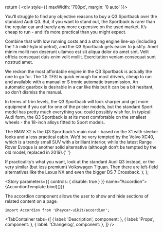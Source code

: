 

<!-- Meta -->

<Meta title="Components/Accordion" component={Accordion} />

  return (
    <div style={{ maxWidth: '700px', margin: '0 auto' }}>
      <Accordion title="Amet minim mollit non deserunt ullamco est sit aliqua dolor do amet sint. Velit officia consequat duis enim velit mollit">
        <p>
          You’ll struggle to find any objective reasons to buy a Q3 Sportback
          over the standard Audi Q3. But, if you want to stand out, the
          Sportback is rarer than the regular car and barely any more expensive
          on the used market. It’s cheap to run - and it’s more practical than
          you might expect.
        </p>
        Combine that with low running costs and a strong engine line-up (including
        the 1.5 mild-hybrid petrol), and the Q3 Sportback gets easier to justify.
      </Accordion>
      <Accordion disabled title="Exmplae of disabled accordion">
        Amet minim mollit non deserunt ullamco est sit aliqua dolor do amet
        sint. Velit officia consequat duis enim velit mollit. Exercitation
        veniam consequat sunt nostrud amet.
      </Accordion>
      <Accordion title="What’s the best Audi Q3 Sportback model/engine to choose">
        <p>
          We reckon the most affordable engine in the Q3 Sportback is actually
          the one to go for. The 1.5 TFSI is quick enough for most drivers,
          cheap to run and available with a manual or S tronic automatic
          transmission. An automatic gearbox is desirable in a car like this but
          it can be a bit hesitant, so don’t dismiss the manual.
        </p>
        In terms of trim levels, the Q3 Sportback will look sharper and get more
        equipment if you opt for one of the pricier models, but the standard Sport
        model has pretty much everything you could possibly wish for. In typical
        Audi form, the Q3 Sportback is at its most comfortable on the smallest wheels
        - the 18-inch alloys fitted to Sport models.
      </Accordion>
      <Accordion title="What other cars are similar to the Audi Q3 Sportback?">
        <p>
          The BMW X2 is the Q3 Sportback’s main rival - based on the X1 with
          sleeker looks and a less practical cabin. We’d be very tempted by the
          Volvo XC40, which is a trendy small SUV with a brilliant interior,
          while the latest Range Rover Evoque is another solid alternative
          (although don’t be tempted by the old model, replaced in 2019).{' '}
        </p>
        If practicality’s what you want, look at the standard Audi Q3 instead, or
        the very similar (but less premium) Volkswagen Tiguan. Then there are left-field
        alternatives like the Lexus NX and even the bigger DS 7 Crossback.
      </Accordion>
    </div>
  );
};

<!-- Canvas -->

<Story parameters={{ controls: { disable: true } }} name="Accordion">
  {AccordionTemplate.bind({})}
</Story>

<!-- Docs -->

<ComponentHeader
  name="Accordion"
  version={version}
  stage={2}
  design="https://www.figma.com/file/rrvkvQEoVTOHa7MzyKSaoz/OTP-Global-Design-System?node-id=4289%3A100591"
/>

The accordion component allows the user to show and hide sections of related content on a page.

```tsx
import Accordion from '@heycar-uikit/accordion';
```

<!-- Description -->

<TabContainer
  tabs={[
    { label: 'Description', component: <Description /> },
    { label: 'Props', component: <Props of={Accordion} /> },
    { label: 'Changelog', component: <Changelog /> },
  ]}
/>
